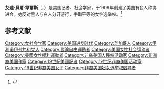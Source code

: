 {{expand|time=2017-03-09T11:21:31+00:00}}
{{Infobox person
|name        = 艾達·貝爾·韋爾斯
|image       = Mary Garrity - Ida B. Wells-Barnett - Google Art Project - restoration crop.jpg
|caption     = {{circa|1893}}年的韋爾斯
|image_upright = .91
|birth_name  = 艾達·貝爾·韋爾斯
|birth_date  = {{Birth date|1862|7|16}}
|birth_place = 美國[[密西西比州|密西西比州]][[霍利溫泉|霍利溫泉]]
|death_date  = {{Death date and age|1931|3|25|1862|7|16}}
|death_place = 美國[[伊利諾州|伊利諾州]][[芝加哥|芝加哥]]
|education   = {{Tsl|en|Freedman's School|自由人學校}}<br>
[[鲁斯特学院|鲁斯特学院]]<br>
[[费斯克大学|费斯克大学]]
|occupation  = [[公民权利|公民权利]]和[[婦女權利|婦女權利]]的爭取者、教師、本地報章編輯
|spouse      = {{Tsl|en|Ferdinand Lee Barnett (Chicago)|費迪南·李·巴尼特}}
|parents     = [[詹姆斯·威爾斯|詹姆斯·威爾斯]]和伊麗莎白“埃泽貝爾”沃倫頓
|party       = [[共和黨_(美國)|共和黨]]
}}
'''艾達·貝爾·韋爾斯'''（{{lang-en|Ida B. Wells}}，{{bd|1862年|7月16日|1931年|3月25日|Wells}}）是美国记者、社会学家，于1909年创建了美国有色人种协进会。她反对黑人与白人分开游行，争取平等的女性选举权。<ref name="Lengermann">{{cite book|last1=Lengermann|first1=Patricia Madoo|last2=Niebrugge|first2=Gillian|chapter = 5. Anna Julia Cooper (1858–1964) and Ida B. Wells-Barnett (1862–1931) – The foundations of black feminist sociology|title=The Women Founders: Sociology and Social Theory 1830–1930, A Text/Reader|date=2006|publisher=Waveland Press|isbn=9781478609360|pages=149–92}}</ref>

==参考文献==
{{reflist}}

[[Category:女社会学家|Category:女社会学家]]
[[Category:美国进步时代|Category:美国进步时代]]
[[Category:芝加哥人|Category:芝加哥人]]
[[Category:伊利诺伊州共和党人|Category:伊利诺伊州共和党人]]
[[Category:言論自由運動者|Category:言論自由運動者]]
[[Category:美国女性社会运动者|Category:美国女性社会运动者]]
[[Category:美國女性權利運動者|Category:美國女性權利運動者]]
[[Category:非裔美国人民权活动家|Category:非裔美国人民权活动家]]
[[Category:非洲裔美国作家|Category:非洲裔美国作家]]
[[Category:19世紀美國記者|Category:19世紀美國記者]]
[[Category:19世纪非裔美国活动家|Category:19世纪非裔美国活动家]]
[[Category:19世纪非裔美国女子|Category:19世纪非裔美国女子]]
[[Category:非裔美国妇女选举权倡导者|Category:非裔美国妇女选举权倡导者]]